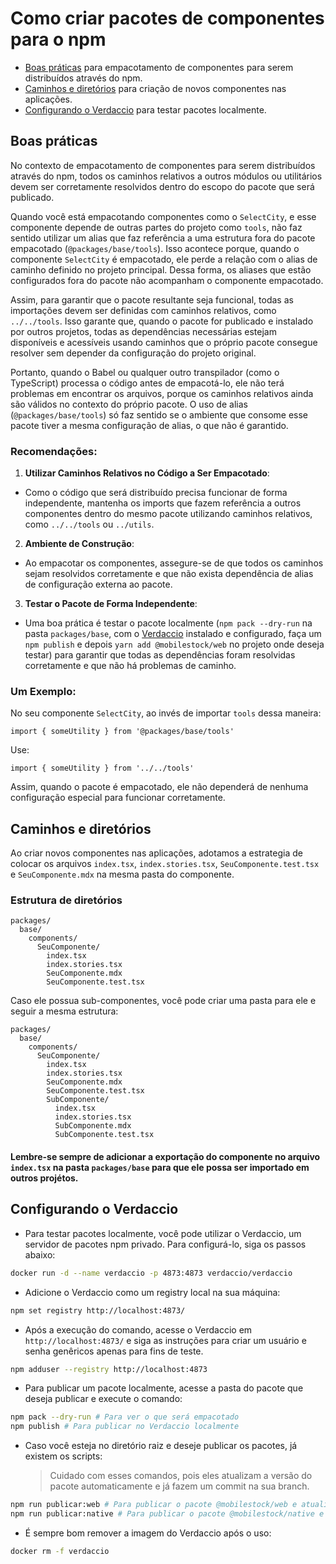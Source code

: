 
<Meta title="Introdução/Empacotamentos" />

# Como criar pacotes de componentes para o npm

- [Boas práticas](#boas-práticas) para empacotamento de componentes para serem distribuídos através do npm.
- [Caminhos e diretórios](#caminhos-e-diretórios) para criação de novos componentes nas aplicações.
- [Configurando o Verdaccio](#configurando-o-verdaccio) para testar pacotes localmente.

## Boas práticas

No contexto de empacotamento de componentes para serem distribuídos através do npm, todos os caminhos relativos a outros módulos ou utilitários devem ser corretamente resolvidos dentro do escopo do pacote que será publicado.

Quando você está empacotando componentes como o `SelectCity`, e esse componente depende de outras partes do projeto como `tools`, não faz sentido utilizar um alias que faz referência a uma estrutura fora do pacote empacotado (`@packages/base/tools`). Isso acontece porque, quando o componente `SelectCity` é empacotado, ele perde a relação com o alias de caminho definido no projeto principal. Dessa forma, os aliases que estão configurados fora do pacote não acompanham o componente empacotado.

Assim, para garantir que o pacote resultante seja funcional, todas as importações devem ser definidas com caminhos relativos, como `../../tools`. Isso garante que, quando o pacote for publicado e instalado por outros projetos, todas as dependências necessárias estejam disponíveis e acessíveis usando caminhos que o próprio pacote consegue resolver sem depender da configuração do projeto original.

Portanto, quando o Babel ou qualquer outro transpilador (como o TypeScript) processa o código antes de empacotá-lo, ele não terá problemas em encontrar os arquivos, porque os caminhos relativos ainda são válidos no contexto do próprio pacote. O uso de alias (`@packages/base/tools`) só faz sentido se o ambiente que consome esse pacote tiver a mesma configuração de alias, o que não é garantido.

### Recomendações:

1. **Utilizar Caminhos Relativos no Código a Ser Empacotado**:

- Como o código que será distribuído precisa funcionar de forma independente, mantenha os imports que fazem referência a outros componentes dentro do mesmo pacote utilizando caminhos relativos, como `../../tools` ou `../utils`.

2. **Ambiente de Construção**:

- Ao empacotar os componentes, assegure-se de que todos os caminhos sejam resolvidos corretamente e que não exista dependência de alias de configuração externa ao pacote.

3. **Testar o Pacote de Forma Independente**:

- Uma boa prática é testar o pacote localmente (`npm pack --dry-run` na pasta `packages/base`, com o [Verdaccio](https://verdaccio.org/) instalado e configurado, faça um `npm publish` e depois `yarn add @mobilestock/web` no projeto onde deseja testar) para garantir que todas as dependências foram resolvidas corretamente e que não há problemas de caminho.

### Um Exemplo:

No seu componente `SelectCity`, ao invés de importar `tools` dessa maneira:

```tsx
import { someUtility } from '@packages/base/tools'
```

Use:

```tsx
import { someUtility } from '../../tools'
```

Assim, quando o pacote é empacotado, ele não dependerá de nenhuma configuração especial para funcionar corretamente.

## Caminhos e diretórios

Ao criar novos componentes nas aplicações, adotamos a estrategia de colocar os arquivos `index.tsx`, `index.stories.tsx`, `SeuComponente.test.tsx` e `SeuComponente.mdx` na mesma pasta do componente.

### Estrutura de diretórios

```
packages/
  base/
    components/
      SeuComponente/
        index.tsx
        index.stories.tsx
        SeuComponente.mdx
        SeuComponente.test.tsx
```

Caso ele possua sub-componentes, você pode criar uma pasta para ele e seguir a mesma estrutura:

```
packages/
  base/
    components/
      SeuComponente/
        index.tsx
        index.stories.tsx
        SeuComponente.mdx
        SeuComponente.test.tsx
        SubComponente/
          index.tsx
          index.stories.tsx
          SubComponente.mdx
          SubComponente.test.tsx
```

#### Lembre-se sempre de adicionar a exportação do componente no arquivo `index.tsx` na pasta `packages/base` para que ele possa ser importado em outros projétos.

## Configurando o Verdaccio

- Para testar pacotes localmente, você pode utilizar o Verdaccio, um servidor de pacotes npm privado. Para configurá-lo, siga os passos abaixo:

```bash
docker run -d --name verdaccio -p 4873:4873 verdaccio/verdaccio
```

- Adicione o Verdaccio como um registry local na sua máquina:

```bash
npm set registry http://localhost:4873/
```

- Após a execução do comando, acesse o Verdaccio em `http://localhost:4873/` e siga as instruções para criar um usuário e senha genêricos apenas para fins de teste.

```bash
npm adduser --registry http://localhost:4873
```

- Para publicar um pacote localmente, acesse a pasta do pacote que deseja publicar e execute o comando:

```bash
npm pack --dry-run # Para ver o que será empacotado
npm publish # Para publicar no Verdaccio localmente
```

- Caso você esteja no diretório raiz e deseje publicar os pacotes, já existem os scripts:
  > Cuidado com esses comandos, pois eles atualizam a versão do pacote automaticamente e já fazem um commit na sua branch.

```bash
npm run publicar:web # Para publicar o pacote @mobilestock/web e atualizar a versão automaticamente.
npm run publicar:native # Para publicar o pacote @mobilestock/native e atualizar a versão automaticamente.
```

- É sempre bom remover a imagem do Verdaccio após o uso:

```bash
docker rm -f verdaccio
```
